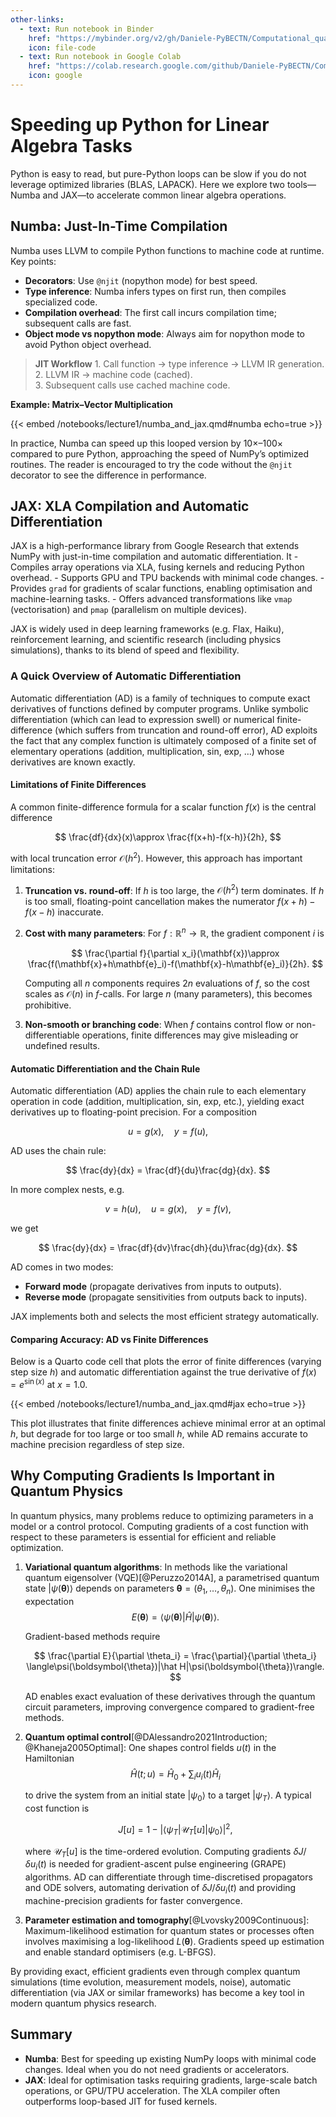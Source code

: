 ```yaml
---
other-links:
  - text: Run notebook in Binder
    href: "https://mybinder.org/v2/gh/Daniele-PyBECTN/Computational_quantum_optics_lectures/notebooks/?urlpath=lab/tree/notebooks/lecture1/numba_and_jax.ipynb"
    icon: file-code
  - text: Run notebook in Google Colab
    href: "https://colab.research.google.com/github/Daniele-PyBECTN/Computational_quantum_optics_lectures/blob/notebooks/notebooks/lecture1/numba_and_jax.ipynb"
    icon: google
---
```

# Speeding up Python for Linear Algebra Tasks

Python is easy to read, but pure-Python loops can be slow if you do not leverage optimized libraries (BLAS, LAPACK). Here we explore two tools—Numba and JAX—to accelerate common linear algebra operations.

## Numba: Just-In-Time Compilation

Numba uses LLVM to compile Python functions to machine code at runtime. Key points:

- **Decorators**: Use `@njit` (nopython mode) for best speed.  
- **Type inference**: Numba infers types on first run, then compiles specialized code.  
- **Compilation overhead**: The first call incurs compilation time; subsequent calls are fast.  
- **Object mode vs nopython mode**: Always aim for nopython mode to avoid Python object overhead.

> **JIT Workflow**
> 1. Call function → type inference → LLVM IR generation.  
> 2. LLVM IR → machine code (cached).  
> 3. Subsequent calls use cached machine code.

**Example: Matrix–Vector Multiplication**

{{< embed /notebooks/lecture1/numba_and_jax.qmd#numba echo=true >}}

In practice, Numba can speed up this looped version by 10×–100× compared to pure Python, approaching the speed of NumPy's optimized routines. The reader is encouraged to try the code without the `@njit` decorator to see the difference in performance.

## JAX: XLA Compilation and Automatic Differentiation

JAX is a high-performance library from Google Research that extends NumPy with just-in-time compilation and automatic differentiation. It
- Compiles array operations via XLA, fusing kernels and reducing Python overhead.
- Supports GPU and TPU backends with minimal code changes.
- Provides `grad` for gradients of scalar functions, enabling optimisation and machine-learning tasks.
- Offers advanced transformations like `vmap` (vectorisation) and `pmap` (parallelism on multiple devices).

JAX is widely used in deep learning frameworks (e.g. Flax, Haiku), reinforcement learning, and scientific research (including physics simulations), thanks to its blend of speed and flexibility.

### A Quick Overview of Automatic Differentiation

Automatic differentiation (AD) is a family of techniques to compute exact derivatives of functions defined by computer programs. Unlike symbolic differentiation (which can lead to expression swell) or numerical finite-difference (which suffers from truncation and round-off error), AD exploits the fact that any complex function is ultimately composed of a finite set of elementary operations (addition, multiplication, sin, exp, …) whose derivatives are known exactly.  

#### Limitations of Finite Differences

A common finite-difference formula for a scalar function $f(x)$ is the central difference

$$
\frac{df}{dx}(x)\approx \frac{f(x+h)-f(x-h)}{2h},
$$

with local truncation error $\mathcal{O}(h^2)$. However, this approach has important limitations:

1. **Truncation vs. round-off**: If $h$ is too large, the $\mathcal{O}(h^2)$ term dominates. If $h$ is too small, floating-point cancellation makes the numerator $f(x+h)-f(x-h)$ inaccurate.
2. **Cost with many parameters**: For $f:\mathbb{R}^n\to\mathbb{R}$, the gradient component $i$ is

   $$
   \frac{\partial f}{\partial x_i}(\mathbf{x})\approx \frac{f(\mathbf{x}+h\mathbf{e}_i)-f(\mathbf{x}-h\mathbf{e}_i)}{2h}.
   $$

   Computing all $n$ components requires $2n$ evaluations of $f$, so the cost scales as $\mathcal{O}(n)$ in $f$-calls. For large $n$ (many parameters), this becomes prohibitive.
3. **Non-smooth or branching code**: When $f$ contains control flow or non-differentiable operations, finite differences may give misleading or undefined results.

#### Automatic Differentiation and the Chain Rule

Automatic differentiation (AD) applies the chain rule to each elementary operation in code (addition, multiplication, sin, exp, etc.), yielding exact derivatives up to floating-point precision. For a composition

$$
u = g(x),\quad y = f(u),
$$

AD uses the chain rule:

$$
\frac{dy}{dx} = \frac{df}{du}\frac{dg}{dx}.
$$

In more complex nests, e.g.

$$
v = h(u),\quad u = g(x),\quad y = f(v),
$$

we get

$$
\frac{dy}{dx} = \frac{df}{dv}\frac{dh}{du}\frac{dg}{dx}.
$$

AD comes in two modes:

* **Forward mode** (propagate derivatives from inputs to outputs).
* **Reverse mode** (propagate sensitivities from outputs back to inputs).

JAX implements both and selects the most efficient strategy automatically.

#### Comparing Accuracy: AD vs Finite Differences

Below is a Quarto code cell that plots the error of finite differences (varying step size $h$) and automatic differentiation against the true derivative of $f(x) = e^{\sin(x)}$ at $x=1.0$.

{{< embed /notebooks/lecture1/numba_and_jax.qmd#jax echo=true >}}

This plot illustrates that finite differences achieve minimal error at an optimal $h$, but degrade for too large or too small $h$, while AD remains accurate to machine precision regardless of step size.

## Why Computing Gradients Is Important in Quantum Physics

In quantum physics, many problems reduce to optimizing parameters in a model or a control protocol. Computing gradients of a cost function with respect to these parameters is essential for efficient and reliable optimization.

1. **Variational quantum algorithms**: In methods like the variational quantum eigensolver (VQE)[@Peruzzo2014A], a parametrised quantum state $|\psi(\boldsymbol{\theta})\rangle$ depends on parameters $\boldsymbol{\theta}=(\theta_1,\dots,\theta_n)$. One minimises the expectation
    $$
    E(\boldsymbol{\theta}) = \langle\psi(\boldsymbol{\theta})|\hat H|\psi(\boldsymbol{\theta})\rangle.
    $$

    Gradient-based methods require

    $$
    \frac{\partial E}{\partial \theta_i} = \frac{\partial}{\partial \theta_i} \langle\psi(\boldsymbol{\theta})|\hat H|\psi(\boldsymbol{\theta})\rangle.
    $$

    AD enables exact evaluation of these derivatives through the quantum circuit parameters, improving convergence compared to gradient-free methods.

2. **Quantum optimal control**[@DAlessandro2021Introduction; @Khaneja2005Optimal]: One shapes control fields $u(t)$ in the Hamiltonian
    $$
    \hat H(t; u) = \hat H_0 + \sum_i u_i(t) \hat H_i
    $$

    to drive the system from an initial state $|\psi_0\rangle$ to a target $|\psi_T\rangle$. A typical cost function is

    $$
    J[u] = 1 - |\langle\psi_T|\mathcal U_T[u]|\psi_0\rangle|^2,
    $$

    where $\mathcal U_T[u]$ is the time-ordered evolution. Computing gradients $\delta J/\delta u_i(t)$ is needed for gradient-ascent pulse engineering (GRAPE) algorithms. AD can differentiate through time-discretised propagators and ODE solvers, automating derivation of $\delta J/\delta u_i(t)$ and providing machine-precision gradients for faster convergence.

3. **Parameter estimation and tomography**[@Lvovsky2009Continuous]: Maximum-likelihood estimation for quantum states or processes often involves maximising a log-likelihood $L(\boldsymbol{\theta})$. Gradients speed up estimation and enable standard optimisers (e.g. L-BFGS).

By providing exact, efficient gradients even through complex quantum simulations (time evolution, measurement models, noise), automatic differentiation (via JAX or similar frameworks) has become a key tool in modern quantum physics research.

## Summary

- **Numba**: Best for speeding up existing NumPy loops with minimal code changes. Ideal when you do not need gradients or accelerators.
- **JAX**: Ideal for optimisation tasks requiring gradients, large-scale batch operations, or GPU/TPU acceleration. The XLA compiler often outperforms loop-based JIT for fused kernels.
